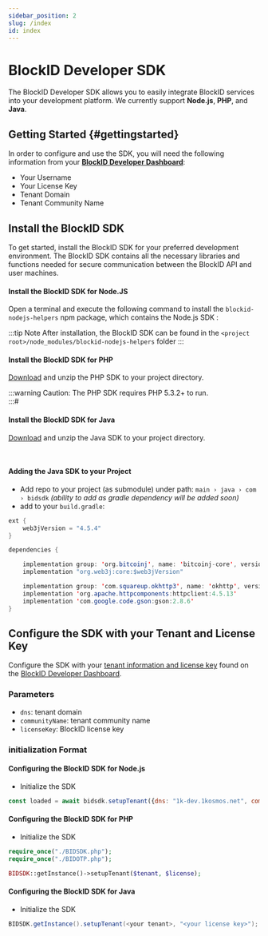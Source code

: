 ```yaml
---
sidebar_position: 2
slug: /index
id: index
---
```






# BlockID Developer SDK

The BlockID Developer SDK allows you to easily integrate BlockID services into your development platform. We currently support **Node.js**, **PHP**, and **Java**.     

## **Getting Started** {#gettingstarted}

In order to configure and use the SDK, you will need the following information from your **[BlockID Developer Dashboard](https://1k-dev.1kosmos.net/devportal/)**:

 - Your Username
 - Your License Key
 - Tenant Domain
 - Tenant Community Name


## **Install the BlockID SDK**

To get started, install the  BlockID SDK for your preferred development environment. The BlockID SDK contains all the necessary libraries and functions needed for secure communication between the BlockID API and user machines.    

<Tabs groupId="OS" className="unique-tabs">

<TabItem value="node" label="Node.js">

#### Install the BlockID SDK for Node.JS

Open a terminal and execute the following command to install the `blockid-nodejs-helpers` npm package, which contains the Node.js SDK :  


:::tip Note
After installation, the BlockID SDK can be found in the `<project root>/node_modules/blockid-nodejs-helpers` folder
:::

</TabItem>

<TabItem value="php" label="PHP">

#### Install the BlockID SDK for PHP

[Download](https://github.com/1KBlockID/php-helper-files/archive/refs/heads/develop.zip) and unzip the PHP SDK to your project directory.  
 

:::warning Caution:
The PHP SDK requires PHP 5.3.2+ to run.  
:::#

</TabItem>

<TabItem value="java" label="Java">

#### Install the BlockID SDK for Java

[Download](https://github.com/1KBlockID/java-helper-files/archive/refs/heads/develop.zip) and unzip the Java SDK to your project directory.  

<br />

#### Adding the Java SDK to your Project

- Add repo to your project (as submodule) under path: `main › java › com › bidsdk`
*(ability to add as gradle dependency will be added soon)*
- add to your `build.gradle`:
```java 
ext {
	web3jVersion = "4.5.4"
}

dependencies {

	implementation group: 'org.bitcoinj', name: 'bitcoinj-core', version: '0.15.10'
	implementation "org.web3j:core:$web3jVersion"

	implementation group: 'com.squareup.okhttp3', name: 'okhttp', version: '4.3.1'
	implementation 'org.apache.httpcomponents:httpclient:4.5.13'
	implementation 'com.google.code.gson:gson:2.8.6'
}
```


</TabItem>

</Tabs>

## **Configure the SDK with your Tenant and License Key**

Configure the SDK with your [tenant information and license key](/docs/otp#required-information) found on the [BlockID Developer Dashboard](https://1k-dev.1kosmos.net/devportal/).


### Parameters 

- `dns`: tenant domain
- `communityName`: tenant community name
- `licenseKey`: BlockID license key  



### initialization Format

<Tabs groupId="OS" className="unique-tabs">
<TabItem value="node" label="Node.js SDK">

#### Configuring the BlockID SDK for Node.js

- Initialize the SDK 

```jsx
const loaded = await bidsdk.setupTenant({dns: "1k-dev.1kosmos.net", communityName: "default"}, "<your license key>")`; 
```
</TabItem>


<TabItem value="php" label="PHP SDK">

#### Configuring the BlockID SDK for PHP

- Initialize the SDK 

```php
require_once("./BIDSDK.php");
require_once("./BIDOTP.php");

BIDSDK::getInstance()->setupTenant($tenant, $license);
```
</TabItem>

<TabItem value="java" label="Java SDK">

#### Configuring the BlockID SDK for Java

- Initialize the SDK

```java
BIDSDK.getInstance().setupTenant(<your tenant>, "<your license key>");
```
</TabItem>
</Tabs>



